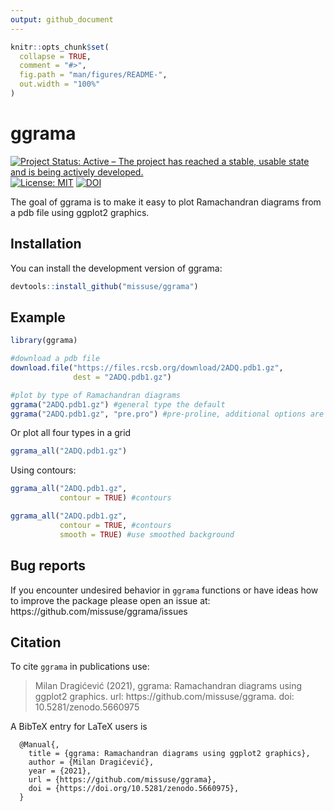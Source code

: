 ```yaml
---
output: github_document
---
```


<!-- README.md is generated from README.Rmd. Please edit that file -->

```r
knitr::opts_chunk$set(
  collapse = TRUE,
  comment = "#>",
  fig.path = "man/figures/README-",
  out.width = "100%"
)
```

# ggrama

<!-- badges: start -->
[![Project Status: Active – The project has reached a stable, usable state and is being actively developed.](http://www.repostatus.org/badges/latest/active.svg)](http://www.repostatus.org/#active)
[![License: MIT](https://img.shields.io/badge/License-MIT-blue.svg)](https://opensource.org/licenses/MIT)
[![DOI](https://zenodo.org/badge/424568391.svg)](https://zenodo.org/badge/latestdoi/424568391)
<!-- badges: end -->

The goal of ggrama is to make it easy to plot Ramachandran diagrams from a pdb file using ggplot2 graphics.

## Installation

You can install the development version of ggrama:

``` r
devtools::install_github("missuse/ggrama")
```

## Example  

```r
library(ggrama)

#download a pdb file
download.file("https://files.rcsb.org/download/2ADQ.pdb1.gz",
              dest = "2ADQ.pdb1.gz")

#plot by type of Ramachandran diagrams
ggrama("2ADQ.pdb1.gz") #general type the default
ggrama("2ADQ.pdb1.gz", "pre.pro") #pre-proline, additional options are glycine and proline
```

Or plot all four types in a grid

```r
ggrama_all("2ADQ.pdb1.gz")

```

Using contours:

```r
ggrama_all("2ADQ.pdb1.gz",
           contour = TRUE) #contours
```


```r
ggrama_all("2ADQ.pdb1.gz",
           contour = TRUE, #contours
           smooth = TRUE) #use smoothed background
```

## Bug reports

If you encounter undesired behavior in `ggrama` functions or have ideas how to improve the package please open an issue at: https://github.com/missuse/ggrama/issues  

## Citation

To cite `ggrama` in publications use:

> Milan Dragićević (2021), ggrama: Ramachandran diagrams using ggplot2 graphics. url: https://github.com/missuse/ggrama. doi: 10.5281/zenodo.5660975

A BibTeX entry for LaTeX users is

```{}
  @Manual{,
    title = {ggrama: Ramachandran diagrams using ggplot2 graphics},
    author = {Milan Dragićević},
    year = {2021},
    url = {https://github.com/missuse/ggrama},
    doi = {https://doi.org/10.5281/zenodo.5660975},
  }
```
